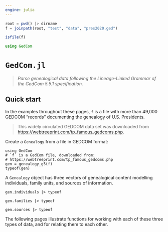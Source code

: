 ```yaml
---
engine: julia
---
```



```julia
root = pwd() |> dirname
f = joinpath(root, "test", "data", "pres2020.ged")
```

```julia
isfile(f)
```

```julia
using GedCom
```

# `GedCom.jl`

> *Parse genealogical data following the Lineage-Linked Grammar of the GedCom 5.5.1 specification.*


## Quick start

In the examples throughout these pages, `f` is a file with more than 49,000 GEDCOM "records" documenting the genealogy of U.S. Presidents.

> This widely circulated GEDCOM data set was downloaded from [https://webtreeprint.com/tp_famous_gedcoms.php](https://webtreeprint.com/tp_famous_gedcoms.php).


Create a `Genealogy` from a file in GEDCOM format: 


```
using GedCom
# `f` is a GedCom file, downloaded from:
# https://webtreeprint.com/tp_famous_gedcoms.php
gen = genealogy_g5(f)
typeof(gen)
```


A `Genealogy` object has three vectors of genealogical content modelling individuals, family units, and sources of information.

```
gen.individuals |> typeof
```


```
gen.families |> typeof
```
```
gen.sources |> typeof
```

The following pages illustrate functions for working with each of these three types of data, and for relating them to each other.

